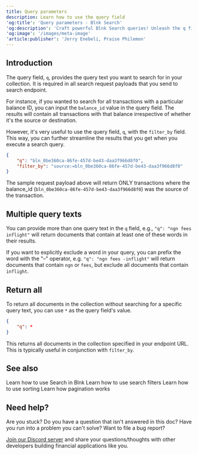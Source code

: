 ```yaml
---
title: Query parameters
description: Learn how to use the query field
'og:title': 'Query parameters - Blnk Search'
'og:description': 'Craft powerful Blnk Search queries! Unleash the q field for searching & filtering. Combine with filter_by for laser-focused results. Explore multiple terms, exclusions & returning all documents. Find what you need, fast!'
'og:image': '/images/meta-image'
'article:publisher': 'Jerry Enebeli, Praise Philemon'
---
```


## Introduction

The query field, `q`, provides the query text you want to search for in your collection. It is required in all search request payloads that you send to search endpoint.

For instance, if you wanted to search for all transactions with a particular balance ID, you can input the `balance_id` value in the query field. The results will contain all transactions with that balance irrespective of whether it's the source or destination.

However, it's very useful to use the query field, `q`, with the `filter_by` field. This way, you can further streamline the results that you get when you execute a search query.

```json request
{
    "q": "bln_0be360ca-86fe-457d-be43-daa3f966d8f0",
    "filter_by": "source:=bln_0be360ca-86fe-457d-be43-daa3f966d8f0"
}
```

The sample request payload above will return ONLY transactions where the balance_id (`bln_0be360ca-86fe-457d-be43-daa3f966d8f0`) was the source of the transaction. 

## Multiple query texts

You can provide more than one query text in the `q` field, e.g., `"q": "ngn fees inflight"` will return documents that contain at least one of these words in their results.

If you want to explicitly exclude a word in your query, you can prefix the word with the "–" operator, e.g. `"q": "ngn fees -inflight"` will return documents that contain `ngn` or `fees`, but exclude all documents that contain `inflight`.

## Return all

To return all documents in the collection without searching for a specific query text, you can use `*` as the query field's value.

```json request
{
    "q": *
}
```

This returns all documents in the collection specified in your endpoint URL. This is typically useful in conjunction with `filter_by`.

## See also

<CardGroup>
    <Card title="Get started with Search" href="overview" icon="book-open-cover">
        Learn how to use Search in Blnk
    </Card>
    <Card title="Filtering parameters" href="filtering-parameters" icon="book-open-cover">
        Learn how to use search filters
    </Card>
    <Card title="Sorting parameters" href="sorting-parameters" icon="book-open-cover">
        Learn how to use sorting 
    </Card>
    <Card title="Pagination parameters" href="pagination-parameters" icon="book-open-cover">
        Learn how pagination works
    </Card>
</CardGroup>

## Need help?

Are you stuck? Do you have a question that isn't answered in this doc? Have you run into a problem you can't solve? Want to file a bug report?

[Join our Discord server](https://discord.gg/7WNv94zPpx) and share your questions/thoughts with other developers building financial applications like you.